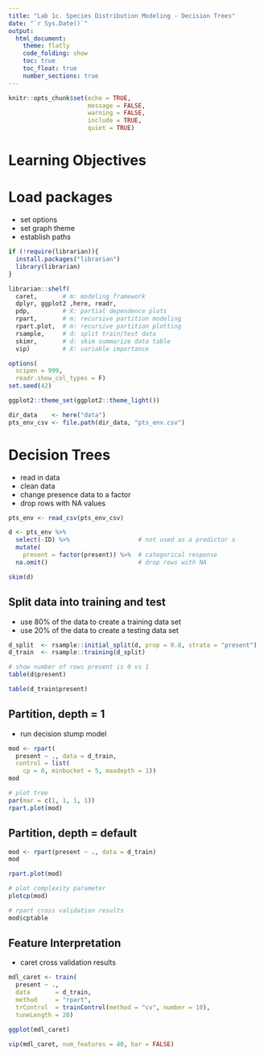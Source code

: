 ```yaml
---
title: "Lab 1c. Species Distribution Modeling - Decision Trees"
date: "`r Sys.Date()`"
output: 
  html_document:
    theme: flatly
    code_folding: show
    toc: true
    toc_float: true
    number_sections: true 
---
```


```r
knitr::opts_chunk$set(echo = TRUE,
                      message = FALSE, 
                      warning = FALSE, 
                      include = TRUE,
                      quiet = TRUE)
```

# Learning Objectives 

# Load packages
- set options 
- set graph theme
- establish paths 

```r
if (!require(librarian)){
  install.packages("librarian")
  library(librarian)
}

librarian::shelf(
  caret,       # m: modeling framework
  dplyr, ggplot2 ,here, readr, 
  pdp,         # X: partial dependence plots
  rpart,       # m: recursive partition modeling
  rpart.plot,  # m: recursive partition plotting
  rsample,     # d: split train/test data
  skimr,       # d: skim summarize data table
  vip)         # X: variable importance

options(
  scipen = 999,
  readr.show_col_types = F)
set.seed(42)

ggplot2::theme_set(ggplot2::theme_light())

dir_data    <- here("data")
pts_env_csv <- file.path(dir_data, "pts_env.csv")
```


# Decision Trees 
- read in data 
- clean data 
- change presence data to a factor 
- drop rows with NA values 
```r
pts_env <- read_csv(pts_env_csv)

d <- pts_env %>% 
  select(-ID) %>%                   # not used as a predictor x
  mutate(
    present = factor(present)) %>%  # categorical response
  na.omit()                         # drop rows with NA

skim(d)
```

## Split data into training and test 
- use 80% of the data to create a training data set 
- use 20% of the data to create a testing data set 
```r
d_split  <- rsample::initial_split(d, prop = 0.8, strata = "present")
d_train  <- rsample::training(d_split)

# show number of rows present is 0 vs 1
table(d$present)

table(d_train$present)
```
## Partition, depth = 1 
- run decision stump model 
```r
mod <- rpart(
  present ~ ., data = d_train, 
  control = list(
    cp = 0, minbucket = 5, maxdepth = 1))
mod

# plot tree 
par(mar = c(1, 1, 1, 1))
rpart.plot(mod)
```
## Partition, depth = default 
```r
mod <- rpart(present ~ ., data = d_train)
mod

rpart.plot(mod)

# plot complexity parameter
plotcp(mod)

# rpart cross validation results
mod$cptable
```

## Feature Interpretation 
- caret cross validation results
```r
mdl_caret <- train(
  present ~ .,
  data       = d_train,
  method     = "rpart",
  trControl  = trainControl(method = "cv", number = 10),
  tuneLength = 20)

ggplot(mdl_caret)
```

```r
vip(mdl_caret, num_features = 40, bar = FALSE)
```

```r

```

